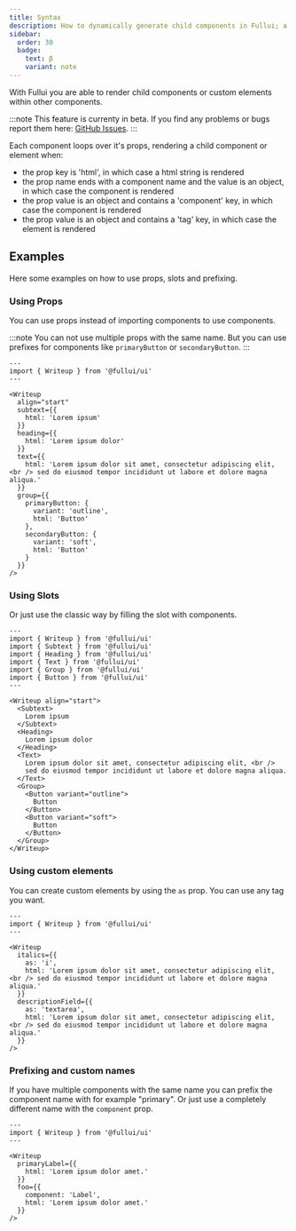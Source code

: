 ```yaml
---
title: Syntax
description: How to dynamically generate child components in Fullui; a component library and design system built for Astro.
sidebar:
  order: 30
  badge:
    text: β
    variant: note
---
```


With Fullui you are able to render child components or custom elements within other components.

:::note
This feature is currenty in beta.
If you find any problems or bugs report them here: [GitHub Issues](https://github.com/fullui/ui/issues).
:::

Each component loops over it's props, rendering a child component or element when:

- the prop key is 'html', in which case a html string is rendered
- the prop name ends with a component name and the value is an object, in which case the component is rendered
- the prop value is an object and contains a 'component' key, in which case the component is rendered
- the prop value is an object and contains a 'tag' key, in which case the element is rendered

## Examples
Here some examples on how to use props, slots and prefixing.

### Using Props
You can use props instead of importing components to use components.

:::note
You can not use multiple props with the same name. But you can use prefixes for components like `primaryButton` or `secondaryButton`.
:::

``` astro live
---
import { Writeup } from '@fullui/ui'
---

<Writeup 
  align="start"
  subtext={{
    html: 'Lorem ipsum'
  }}
  heading={{
    html: 'Lorem ipsum dolor'
  }}
  text={{
    html: 'Lorem ipsum dolor sit amet, consectetur adipiscing elit, <br /> sed do eiusmod tempor incididunt ut labore et dolore magna aliqua.'
  }}
  group={{
    primaryButton: {
      variant: 'outline',
      html: 'Button'
    },
    secondaryButton: {
      variant: 'soft',
      html: 'Button'
    }
  }}
/>
```

### Using Slots
Or just use the classic way by filling the slot with components.
``` astro live
---
import { Writeup } from '@fullui/ui'
import { Subtext } from '@fullui/ui'
import { Heading } from '@fullui/ui'
import { Text } from '@fullui/ui'
import { Group } from '@fullui/ui'
import { Button } from '@fullui/ui'
---

<Writeup align="start">
  <Subtext>
    Lorem ipsum
  </Subtext>
  <Heading>
    Lorem ipsum dolor
  </Heading>
  <Text>
    Lorem ipsum dolor sit amet, consectetur adipiscing elit, <br />
    sed do eiusmod tempor incididunt ut labore et dolore magna aliqua.
  </Text>
  <Group>
    <Button variant="outline">
      Button
    </Button>
    <Button variant="soft">
      Button
    </Button>
  </Group>
</Writeup>
```

### Using custom elements
You can create custom elements by using the `as` prop. You can use any tag you want.
``` astro live
---
import { Writeup } from '@fullui/ui'
---

<Writeup 
  italics={{
    as: 'i',
    html: 'Lorem ipsum dolor sit amet, consectetur adipiscing elit, <br /> sed do eiusmod tempor incididunt ut labore et dolore magna aliqua.'
  }}
  descriptionField={{
    as: 'textarea',
    html: 'Lorem ipsum dolor sit amet, consectetur adipiscing elit, <br /> sed do eiusmod tempor incididunt ut labore et dolore magna aliqua.'
  }}
/>
```

### Prefixing and custom names
If you have multiple components with the same name you can prefix the component name with for example "primary". Or just use a completely different name with the `component` prop.
``` astro live
---
import { Writeup } from '@fullui/ui'
---

<Writeup 
  primaryLabel={{
    html: 'Lorem ipsum dolor amet.'
  }}
  foo={{
    component: 'Label',
    html: 'Lorem ipsum dolor amet.'
  }}
/>
```
